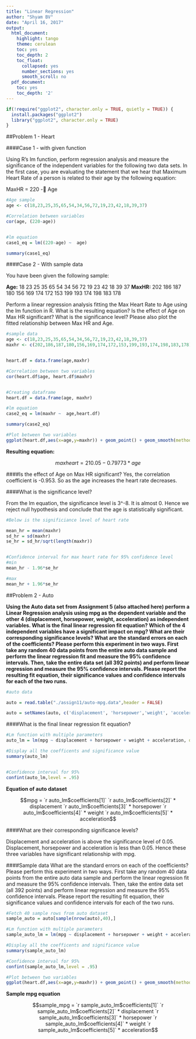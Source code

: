```yaml
---
title: "Linear Regression"
author: "Shyam BV"
date: "April 16, 2017"
output:
  html_document:
    highlight: tango
    theme: cerulean
    toc: yes
    toc_depth: 2
    toc_float:
      collapsed: yes
      number_sections: yes
      smooth_scroll: no
  pdf_document:
    toc: yes
    toc_depth: '2'
---
```



```r
if(!require("ggplot2", character.only = TRUE, quietly = TRUE)) {
  install.packages("ggplot2")
  library("ggplot2", character.only = TRUE)
}


```

##Problem 1 - Heart

####Case 1 - with given function

Using R's lm function, perform regression analysis and measure the significance of the
independent variables for the following two data sets. In the first case, you are evaluating
the statement that we hear that Maximum Heart Rate of a person is related to their age
by the following equation:

MaxHR = 220 -􀀀 Age


```r
#Age sample
age <- c(18,23,25,35,65,54,34,56,72,19,23,42,18,39,37)

#Correlation between variables
cor(age, (220-age))


#lm equation
case1_eq = lm((220-age) ~  age)

summary(case1_eq)

```


####Case 2 - With sample data


You have been given the following sample:

**Age:** 18 23 25 35 65 54 34 56 72 19 23 42 18 39 37 
**MaxHR:** 202 186 187 180 156 169 174 172 153 199 193 174 198 183 178

Perform a linear regression analysis fitting the Max Heart Rate to Age using the lm
function in R. What is the resulting equation? Is the effect of Age on Max HR significant?
What is the significance level? Please also plot the fitted relationship between Max HR
and Age.



```r

#sample data
age <- c(18,23,25,35,65,54,34,56,72,19,23,42,18,39,37)
maxhr <- c(202,186,187,180,156,169,174,172,153,199,193,174,198,183,178)


heart.df = data.frame(age,maxhr)

#Correlation between two variables
cor(heart.df$age, heart.df$maxhr)


#Creating dataframe
heart.df = data.frame(age, maxhr)

#lm equation
case2_eq = lm(maxhr ~  age,heart.df)

summary(case2_eq)

#Plot between two variables
ggplot(heart.df,aes(x=age,y=maxhr)) + geom_point() + geom_smooth(method="lm") 


```

**Resulting equation: **

$$maxheart = 210.05 - 0.79773 * age$$


####Is the effect of Age on Max HR significant?
Yes, the correlation coefficient is -0.953. So as the age increases the heart rate decreases.

####What is the significance level? 

From the lm equation, the significance level is 3^-8. It is almost 0. Hence we reject null hypothesis and conclude that the age is statistically significant.

```r
#Below is the significiance level of heart rate

mean_hr = mean(maxhr)
sd_hr = sd(maxhr)
se_hr = sd_hr/sqrt(length(maxhr))


#Confidence interval for max heart rate for 95% confidence level
#min
mean_hr - 1.96*se_hr

#max
mean_hr + 1.96*se_hr

```

##Problem 2 - Auto

**Using the Auto data set from Assignment 5 (also attached here) perform a Linear Regression analysis using mpg as the dependent variable and the other 4 (displacement, horsepower, weight, acceleration) as independent variables. What is the final linear regression fit equation? Which of the 4 independent variables have a significant impact on mpg? What are their corresponding significance levels? What are the standard errors on each of the coefficients? Please perform this experiment in two ways. First take any random 40 data points from the entire auto data sample and perform the linear regression fit and measure the 95% confidence intervals. Then, take the entire data set (all 392 points) and perform linear regression and measure the 95% confidence intervals. Please report the resulting fit equation, their significance values and confidence intervals for each of the two runs.**


```r
#auto data

auto = read.table("./assign11/auto-mpg.data",header = FALSE)

auto = setNames(auto, c('displacement', 'horsepower','weight', 'acceleration','mpg'))

```


####What is the final linear regression fit equation? 

```r
#Lm function with multiple parameters
auto_lm = lm(mpg ~ displacement + horsepower + weight + acceleration, data = auto)

#Display all the coefficents and significance value
summary(auto_lm)


#Confidence interval for 95%
confint(auto_lm,level = .95)
```

**Equation of auto dataset**

$$mpg = `r auto_lm$coefficients[1]` `r auto_lm$coefficients[2]` * displacement `r auto_lm$coefficients[3]` * horsepower `r auto_lm$coefficients[4]` * weight `r auto_lm$coefficients[5]` * acceleration$$


####What are their corresponding significance levels? 

Displacement and acceleration is above the significance level of 0.05. Displacement, horsepower and acceleration is less than 0.05. Hence these three variables have significant relationship with mpg.

####Sample data
What are the standard errors on each of the coefficients? Please perform this experiment in two ways. First take any random 40 data points from the entire auto data sample and perform the linear regression fit and measure the 95% confidence intervals. Then, take the entire data set (all 392 points) and perform linear regression and measure the 95% confidence intervals. Please report the resulting fit equation, their significance values and confidence intervals for each of the two runs.


```r
#Fetch 40 sample rows from auto dataset 
sample_auto = auto[sample(nrow(auto),40),]

#Lm function with multiple parameters
sample_auto_lm = lm(mpg ~ displacement + horsepower + weight + acceleration, data = sample_auto)

#Display all the coefficents and significance value
summary(sample_auto_lm)

#Confidence interval for 95%
confint(sample_auto_lm,level = .95)

#Plot between two variables
ggplot(heart.df,aes(x=age,y=maxhr)) + geom_point() + geom_smooth(method="lm") 


```

**Sample mpg equation**

$$sample_mpg = `r sample_auto_lm$coefficients[1]` `r sample_auto_lm$coefficients[2]` * displacement `r sample_auto_lm$coefficients[3]` * horsepower `r sample_auto_lm$coefficients[4]` * weight `r sample_auto_lm$coefficients[5]` * acceleration$$



